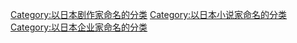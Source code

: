 [[Category:以日本剧作家命名的分类|Category:以日本剧作家命名的分类]]
[[Category:以日本小说家命名的分类|Category:以日本小说家命名的分类]]
[[Category:以日本企业家命名的分类|Category:以日本企业家命名的分类]]